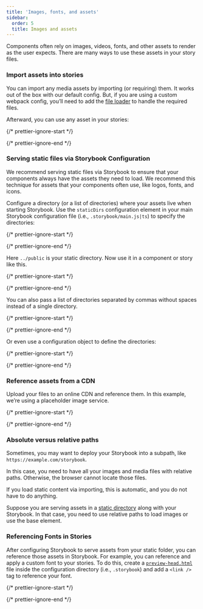 ```yaml
---
title: 'Images, fonts, and assets'
sidebar:
  order: 5
  title: Images and assets
---
```


Components often rely on images, videos, fonts, and other assets to render as the user expects. There are many ways to use these assets in your story files.

### Import assets into stories

You can import any media assets by importing (or requiring) them. It works out of the box with our default config. But, if you are using a custom webpack config, you’ll need to add the [file loader](https://webpack.js.org/loaders/) to handle the required files.

Afterward, you can use any asset in your stories:

{/* prettier-ignore-start */}

<CodeSnippets path="component-story-static-asset-with-import.md" />

{/* prettier-ignore-end */}

### Serving static files via Storybook Configuration

We recommend serving static files via Storybook to ensure that your components always have the assets they need to load. We recommend this technique for assets that your components often use, like logos, fonts, and icons.

Configure a directory (or a list of directories) where your assets live when starting Storybook. Use the `staticDirs` configuration element in your main Storybook configuration file (i.e., `.storybook/main.js|ts`) to specify the directories:

{/* prettier-ignore-start */}

<CodeSnippets path="main-config-static-dirs.md" />

{/* prettier-ignore-end */}

Here `../public` is your static directory. Now use it in a component or story like this.

{/* prettier-ignore-start */}

<CodeSnippets path="component-story-static-asset-without-import.md" />

{/* prettier-ignore-end */}

You can also pass a list of directories separated by commas without spaces instead of a single directory.

{/* prettier-ignore-start */}

<CodeSnippets path="main-config-static-dirs.md" />

{/* prettier-ignore-end */}

Or even use a configuration object to define the directories:

{/* prettier-ignore-start */}

<CodeSnippets path="main-config-static-dirs-with-object.md" />

{/* prettier-ignore-end */}

### Reference assets from a CDN

Upload your files to an online CDN and reference them. In this example, we’re using a placeholder image service.

{/* prettier-ignore-start */}

<CodeSnippets path="component-story-static-asset-cdn.md" />

{/* prettier-ignore-end */}

### Absolute versus relative paths

Sometimes, you may want to deploy your Storybook into a subpath, like `https://example.com/storybook`.

In this case, you need to have all your images and media files with relative paths. Otherwise, the browser cannot locate those files.

If you load static content via importing, this is automatic, and you do not have to do anything.

Suppose you are serving assets in a [static directory](#serving-static-files-via-storybook-configuration) along with your Storybook. In that case, you need to use relative paths to load images or use the base element.

### Referencing Fonts in Stories

After configuring Storybook to serve assets from your static folder, you can reference those assets in Storybook. For example, you can reference and apply a custom font to your stories. To do this, create a [`preview-head.html`](../story-rendering.mdx) file inside the configuration directory (i.e., `.storybook`) and add a `<link />` tag to reference your font.

{/* prettier-ignore-start */}

<CodeSnippets path="storybook-preview-head-example.md" />

{/* prettier-ignore-end */}
